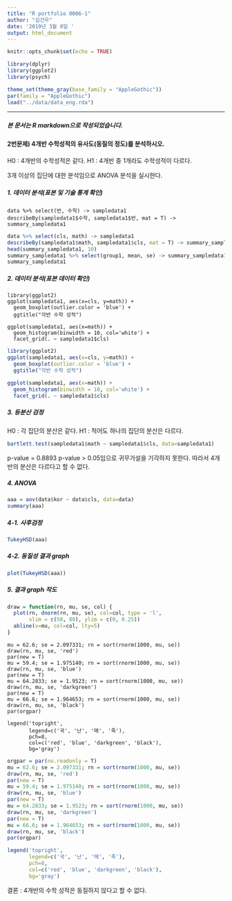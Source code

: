 ```yaml
---
title: "R portfolio 0006-1"
author: "김건우"
date: '2019년 3월 8일 '
output: html_document
---
```


```r
knitr::opts_chunk$set(echo = TRUE)
```
```r
library(dplyr)
library(ggplot2)
library(psych)

theme_set(theme_gray(base_family = "AppleGothic"))
par(family = "AppleGothic")
load("../data/data_eng.rda")
```

----
##### 본 문서는 R markdown으로 작성되었습니다.



#### 2번문제) 4개반 수학성적의 유사도(동질의 정도)를 분석하시오.

  H0 : 4개반의 수학성적은 같다.
  H1 : 4개반 중 1개라도 수학성적이 다르다.
  
  3개 이상의 집단에 대한 분석임으로 ANOVA 분석을 실시한다.
  
##### 1. 데이터 분석(표본 및 기술 통계 확인)

```
data %>% select(반, 수학) -> sampledata1
describeBy(sampledata1$수학, sampledata1$반, mat = T) -> summary_sampledata1
```
```r
data %>% select(cls, math) -> sampledata1
describeBy(sampledata1$math, sampledata1$cls, mat = T) -> summary_sampledata1
head(summary_sampledata1, 10)
summary_sampledata1 %>% select(group1, mean, se) -> summary_sampledata1
summary_sampledata1
```

##### 2. 데이터 분석(표본 데이터 확인)

```
library(ggplot2)
ggplot(sampledata1, aes(x=cls, y=math)) +
  geom_boxplot(outlier.color = 'blue') +
  ggtitle("각반 수학 성적")

ggplot(sampledata1, aes(x=math)) +
  geom_histogram(binwidth = 10, col='white') +
  facet_grid(. ~ sampledata1$cls)
```

```r
library(ggplot2)
ggplot(sampledata1, aes(x=cls, y=math)) +
  geom_boxplot(outlier.color = 'blue') +
  ggtitle("각반 수학 성적")

ggplot(sampledata1, aes(x=math)) +
  geom_histogram(binwidth = 10, col='white') +
  facet_grid(. ~ sampledata1$cls)
```

##### 3. 등분산 검정

  H0 : 각 집단의 분산은 같다.
  H1 : 적어도 하나의 집단의 분산은 다르다.

```r
bartlett.test(sampledata1$math ~ sampledata1$cls, data=sampledata1)
```

  p-value = 0.8893
  p-value > 0.05임으로 귀무가설을 기각하지 못한다. 따라서 4개반의 분산은 다르다고 할 수 없다.
  

##### 4. ANOVA

```r
aaa = aov(data$kor ~ data$cls, data=data)
summary(aaa)  
```

##### 4-1. 사후검정

```r
TukeyHSD(aaa)
```

##### 4-2. 동질성 결과 graph

```r
plot(TukeyHSD(aaa))
```

##### 5. 결과 graph 작도

```r
draw = function(rn, mu, se, col) {
  plot(rn, dnorm(rn, mu, se), col=col, type = 'l',
       xlim = c(50, 80), ylim = c(0, 0.25))
  abline(v=mu, col=col, lty=5)
}
```

```
mu = 62.6; se = 2.097331; rn = sort(rnorm(1000, mu, se))
draw(rn, mu, se, 'red')
par(new = T)
mu = 59.4; se = 1.975140; rn = sort(rnorm(1000, mu, se))
draw(rn, mu, se, 'blue')
par(new = T)
mu = 64.2833; se = 1.9523; rn = sort(rnorm(1000, mu, se))
draw(rn, mu, se, 'darkgreen')
par(new = T)
mu = 66.6; se = 1.964653; rn = sort(rnorm(1000, mu, se))
draw(rn, mu, se, 'black')
par(orgpar)

legend('topright',
       legend=c('국', '난', '매', '죽'),
       pch=8,
       col=c('red', 'blue', 'darkgreen', 'black'),
       bg='gray')
```

```r
orgpar = par(no.readonly = T) 
mu = 62.6; se = 2.097331; rn = sort(rnorm(1000, mu, se))
draw(rn, mu, se, 'red')
par(new = T)
mu = 59.4; se = 1.975140; rn = sort(rnorm(1000, mu, se))
draw(rn, mu, se, 'blue')
par(new = T)
mu = 64.2833; se = 1.9523; rn = sort(rnorm(1000, mu, se))
draw(rn, mu, se, 'darkgreen')
par(new = T)
mu = 66.6; se = 1.964653; rn = sort(rnorm(1000, mu, se))
draw(rn, mu, se, 'black')
par(orgpar)

legend('topright',
       legend=c('국', '난', '매', '죽'),
       pch=8,
       col=c('red', 'blue', 'darkgreen', 'black'),
       bg='gray')
```

  결론 : 4개반의 수학 성적은 동질하지 않다고 할 수 없다.
